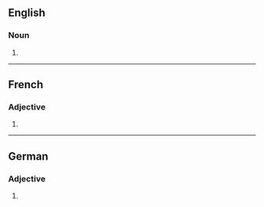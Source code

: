 ==English==

===Noun===
{{head|en|noun plural form}}

# {{plural of|adversative|lang=en}}

----

==French==

===Adjective===
{{head|fr|adjective form}}

# {{feminine plural of|adversatif|lang=fr}}

----

==German==

===Adjective===
{{head|de|adjective form}}

# {{inflected form of|adversativ|lang=de}}
